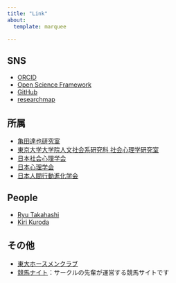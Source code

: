---
title: "Link"
about:
  template: marquee

---

## SNS

- [ORCID](https://orcid.org/0000-0002-7561-992X)
- [Open Science Framework](https://osf.io/vrk8f/)
- [GitHub](https://github.com/hiz-repo)
- [researchmap](https://researchmap.jp/hsuganuma)


## 所属

- [亀田達也研究室](http://www.tatsuyakameda.com/)
- [東京大学大学院人文社会系研究科 社会心理学研究室](http://www.utokyo-socpsy.com/index.html)
- [日本社会心理学会](https://www.socialpsychology.jp/)
- [日本心理学会](https://psych.or.jp/)
- [日本人間行動進化学会](https://www.hbesj.org/)


## People

- [Ryu Takahashi](https://ryu-thakahashi.github.io/)
- [Kiri Kuroda](https://kirikuroda.com/)


## その他

- [東大ホースメンクラブ](https://ameblo.jp/ut-horsemen/)
- [競馬ナイト](https://keiba-night.com/)：サークルの先輩が運営する競馬サイトです